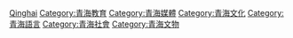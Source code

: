 [[Category:中國各省語言政策|Qinghai]]

[[Category:青海教育|Category:青海教育]]

[[Category:青海媒體|Category:青海媒體]]

[[Category:青海文化|Category:青海文化]]

[[Category:青海語言|Category:青海語言]]

[[Category:青海社會|Category:青海社會]]
[[Category:青海文物|Category:青海文物]]